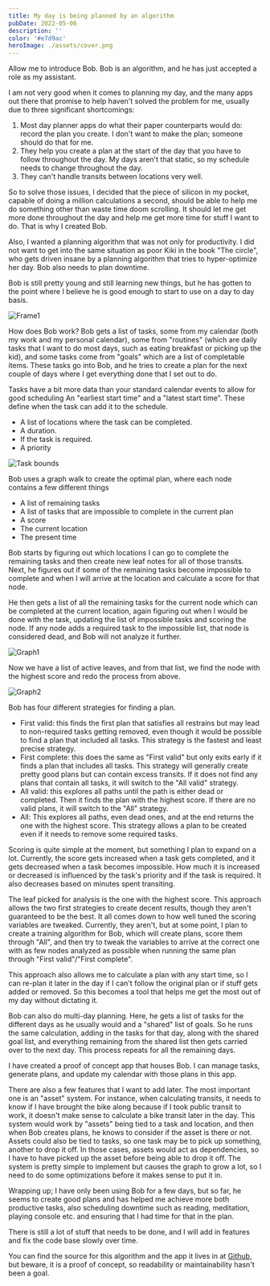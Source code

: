 ```yaml
---
title: My day is being planned by an algorithm
pubDate: 2022-05-06
description: ''
color: '#e7d9ac'
heroImage: ./assets/cover.png
---
```



Allow me to introduce Bob. Bob is an algorithm, and he has just accepted a role as my assistant.

I am not very good when it comes to planning my day, and the many apps out there that promise to help haven't solved the problem for me, usually due to three significant shortcomings:

1. Most day planner apps do what their paper counterparts would do: record the plan you create. I don't want to make the plan; someone should do that for me.
2. They help you create a plan at the start of the day that you have to follow throughout the day. My days aren't that static, so my schedule needs to change throughout the day.
3. They can't handle transits between locations very well.

So to solve those issues, I decided that the piece of silicon in my pocket, capable of doing a million calculations a second, should be able to help me do something other than waste time doom scrolling. It should let me get more done throughout the day and help me get more time for stuff I want to do. That is why I created Bob.

Also, I wanted a planning algorithm that was not only for productivity. I did not want to get into the same situation as poor Kiki in the book "The circle", who gets driven insane by a planning algorithm that tries to hyper-optimize her day. Bob also needs to plan downtime.

Bob is still pretty young and still learning new things, but he has gotten to the point where I believe he is good enough to start to use on a day to day basis.

<Image src={Frame1} alt="Frame1" />

How does Bob work? Bob gets a list of tasks, some from my calendar (both my work and my personal calendar), some from "routines" (which are daily tasks that I want to do most days, such as eating breakfast or picking up the kid), and some tasks come from "goals" which are a list of completable items. These tasks go into Bob, and he tries to create a plan for the next couple of days where I get everything done that I set out to do.

Tasks have a bit more data than your standard calendar events to allow for good scheduling
An "earliest start time" and a "latest start time". These define when the task can add it to the schedule.

- A list of locations where the task can be completed.
- A duration.
- If the task is required.
- A priority

<Image src={TaskBounds} alt="Task bounds" />

Bob uses a graph walk to create the optimal plan, where each node contains a few different things

- A list of remaining tasks
- A list of tasks that are impossible to complete in the current plan
- A score
- The current location
- The present time

Bob starts by figuring out which locations I can go to complete the remaining tasks and then create new leaf notes for all of those transits. Next, he figures out if some of the remaining tasks become impossible to complete and when I will arrive at the location and calculate a score for that node.

He then gets a list of all the remaining tasks for the current node which can be completed at the current location, again figuring out when I would be done with the task, updating the list of impossible tasks and scoring the node.
If any node adds a required task to the impossible list, that node is considered dead, and Bob will not analyze it further.

<Image src={Graph1} alt="Graph1" />

Now we have a list of active leaves, and from that list, we find the node with the highest score and redo the process from above.

<Image src={Graph2} alt="Graph2" />

Bob has four different strategies for finding a plan.

- First valid: this finds the first plan that satisfies all restrains but may lead to non-required tasks getting removed, even though it would be possible to find a plan that included all tasks. This strategy is the fastest and least precise strategy.
- First complete: this does the same as "First valid" but only exits early if it finds a plan that includes all tasks. This strategy will generally create pretty good plans but can contain excess transits. If it does not find any plans that contain all tasks, it will switch to the "All valid" strategy.
- All valid: this explores all paths until the path is either dead or completed. Then it finds the plan with the highest score. If there are no valid plans, it will switch to the "All" strategy.
- All: This explores all paths, even dead ones, and at the end returns the one with the highest score. This strategy allows a plan to be created even if it needs to remove some required tasks.

Scoring is quite simple at the moment, but something I plan to expand on a lot. Currently, the score gets increased when a task gets completed, and it gets decreased when a task becomes impossible. How much it is increased or decreased is influenced by the task's priority and if the task is required. It also decreases based on minutes spent transiting.

The leaf picked for analysis is the one with the highest score. This approach allows the two first strategies to create decent results, though they aren't guaranteed to be the best. It all comes down to how well tuned the scoring variables are tweaked. Currently, they aren't, but at some point, I plan to create a training algorithm for Bob, which will create plans, score them through "All", and then try to tweak the variables to arrive at the correct one with as few nodes analyzed as possible when running the same plan through "First valid"/"First complete".

This approach also allows me to calculate a plan with any start time, so I can re-plan it later in the day if I can't follow the original plan or if stuff gets added or removed. So this becomes a tool that helps me get the most out of my day without dictating it.

Bob can also do multi-day planning. Here, he gets a list of tasks for the different days as he usually would and a "shared" list of goals. So he runs the same calculation, adding in the tasks for that day, along with the shared goal list, and everything remaining from the shared list then gets carried over to the next day. This process repeats for all the remaining days.

I have created a proof of concept app that houses Bob. I can manage tasks, generate plans, and update my calendar with those plans in this app.

There are also a few features that I want to add later. The most important one is an "asset" system. For instance, when calculating transits, it needs to know if I have brought the bike along because if I took public transit to work, it doesn't make sense to calculate a bike transit later in the day. This system would work by "assets" being tied to a task and location, and then when Bob creates plans, he knows to consider if the asset is there or not. Assets could also be tied to tasks, so one task may be to pick up something, another to drop it off. In those cases, assets would act as dependencies, so I have to have picked up the asset before being able to drop it off. The system is pretty simple to implement but causes the graph to grow a lot, so I need to do some optimizations before it makes sense to put it in.

Wrapping up; I have only been using Bob for a few days, but so far, he seems to create good plans and has helped me achieve more both productive tasks, also scheduling downtime such as reading, meditation, playing console etc. and ensuring that I had time for that in the plan.

There is still a lot of stuff that needs to be done, and I will add in features and fix the code base slowly over time.

You can find the source for this algorithm and the app it lives in at [Github](https://github.com/morten-olsen/bob-the-algorithm), but beware, it is a proof of concept, so readability or maintainability hasn't been a goal.
